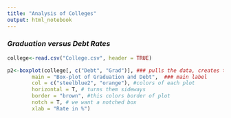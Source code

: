 ```yaml
---
title: "Analysis of Colleges"
output: html_notebook
---
```


### *Graduation versus Debt Rates*


```r
college<-read.csv("College.csv", header = TRUE)

p2<-boxplot(college[, c("Debt", "Grad")], ### pulls the data, creates two box plots on same graph 
        main = "Box-plot of Graduation and Debt",  ### main label 
        col = c("steelblue2", "orange"), #colors of each plot
        horizontal = T, # turns them sideways 
        border = "brown", #this colors border of plot
        notch = T, # we want a notched box
        xlab = "Rate in %")
```

